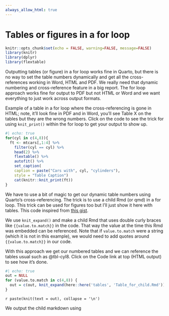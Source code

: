 ```yaml
---
always_allow_html: true
---
```

# Tables or figures in a for loop

```r
knitr::opts_chunk$set(echo = FALSE, warning=FALSE, message=FALSE)
library(knitr)
library(dplyr)
library(flextable)
```

Outputting tables (or figure) in a for loop works fine in Quarto, but there is no way to set the table numbers dynamically and get all the cross-references working in Word, HTML and PDF. We really need that dynamic numbering and cross-reference feature in a big report. The for loop approach works fine for output to PDF but not HTML or Word and we want everything to just work across output formats.

Example of a table in a for loop where the cross-referencing is gone in HTML; note, it'll look fine in PDF and in Word, you'll see Table X on the tables but they are the wrong numbers. Click on the code to see the trick for using `knit_print()` within the for loop to get your output to show up.

```r
#| echo: true
for(cyl in c(4,8)){
  ft <- mtcars[,1:4] %>%
    filter(cyl == cyl) %>%
    head(2) %>%
    flextable() %>%
    autofit() %>%
    set_caption(
    caption = paste("Cars with", cyl, "cylinders"), 
    style = "Table Caption")
    cat(knitr::knit_print(ft))
}
```

We have to use a bit of magic to get our dynamic table numbers using Quarto's cross-referencing. The trick is to use a child Rmd (or qmd) in a for loop. This trick can be used for figures too but I'll just show it here with tables. This code inspired from [this gist](https://gist.github.com/rmoff/a043676a2f084b81a434).

We use `knit_expand()` and make a child Rmd that uses double curly braces like `{{value.to.match}}` in the code. That way the value at the time this Rmd was embedded can be referenced. Note that if `value.to.match` were a string (which it is not in this example), we would need to add quotes around `{{value.to.match}}` in our code.

With this approach we get our numbered tables and we can reference the tables usual such as @tbl-cyl8. Click on the Code link at top (HTML output) to see how it's done.

```r
#| echo: true
out = NULL
for (value.to.match in c(4,8)) {
  out = c(out, knit_expand(here::here('tables', 'Table_for_child.Rmd')))
}
```
`r paste(knit(text = out), collapse = '\n')`

We output the child markdown using

```{=openxml}
<w:p><w:r><w:br w:type="page"/></w:r></w:p>
```
